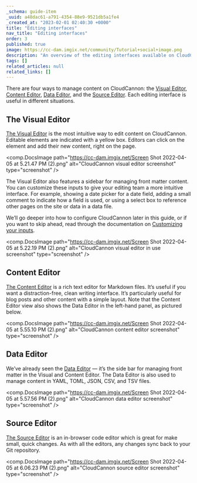 ```yaml
---
_schema: guide-item
_uuid: a48dac61-a791-4354-88e9-9521db5a1fe4
_created_at: "2023-02-01 02:40:30 +0000"
title: "Editing interfaces"
nav_title: "Editing interfaces"
order: 3
published: true
image: https://cc-dam.imgix.net/community/Tutorial+social+image.png
description: "An overview of the editing interfaces available on CloudCannon."
tags: []
related_articles: null
related_links: []
---
```


There are four ways to manage content on CloudCannon: the [Visual
Editor](/documentation/articles/introducing-the-visual-editor/), [Content
Editor](/documentation/articles/introducing-the-content-editor/), [Data
Editor](/documentation/articles/introducing-the-data-editor/), and the [Source
Editor](/documentation/articles/introducing-the-source-editor/). Each editing interface is
useful in different situations.

## The Visual Editor

[The Visual Editor](/documentation/articles/introducing-the-visual-editor/) is
the most intuitive way to edit content on CloudCannon. Editable elements are
indicated with a yellow box. Editors can click on the element and add their
new content, right on the page.

<comp.DocsImage path="https://cc-dam.imgix.net/Screen Shot 2022-04-05 at 5.21.47 PM (2).png" alt="CloudCannon visual editor screenshot" type="screenshot" />

The Visual Editor also features a sidebar for managing front matter
content. You can customize these inputs to give your editing team a more
intuitive interface. For example, showing a date picker for a date field,
adding a small comment to indicate how a field is used, or using a select
box to reference other pages on the site or data in a data file.

We’ll go deeper into how to configure CloudCannon later in this guide, or
if you want to skip ahead, read through the documentation on [Customizing
your inputs](/documentation/articles/how-to-choose-what-input-is-used-in-the-data-editor/).

<comp.DocsImage path="https://cc-dam.imgix.net/Screen Shot 2022-04-05 at 5.22.19 PM (2).png" alt="CloudCannon visual editor in use screenshot" type="screenshot" />

## Content Editor
[The Content Editor](/documentation/articles/introducing-the-content-editor/) is a rich text editor for
Markdown files. It’s useful if you want a distraction-free, clean writing
interface. It’s particularly useful for blog posts and other content with
a simple layout. Note that the Content Editor view also shows the Data
Editor in the left-hand panel, as pictured below.

<comp.DocsImage path="https://cc-dam.imgix.net/Screen Shot 2022-04-05 at 5.55.10 PM (2).png" alt="CloudCannon content editor screenshot" type="screenshot" />

## Data Editor
We’ve already seen the [Data Editor](/documentation/articles/introducing-the-data-editor/)
— it’s the side bar for managing front matter in the Visual and Content Editor.
The Data Editor is also used to manage content in YAML, TOML, JSON, CSV, and TSV files.

<comp.DocsImage path="https://cc-dam.imgix.net/Screen Shot 2022-04-05 at 5.57.56 PM (2).png" alt="CloudCannon data editor screenshot" type="screenshot" />

## Source Editor

[The Source Editor](/documentation/articles/introducing-the-source-editor/)
is an in-browser code editor which is great for make small, quick changes.
As with all the editors, any changes sync back to your Git repository.

<comp.DocsImage path="https://cc-dam.imgix.net/Screen Shot 2022-04-05 at 6.06.23 PM (2).png" alt="CloudCannon source editor screenshot" type="screenshot" />
